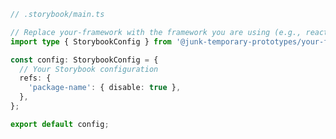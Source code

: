 ```ts
// .storybook/main.ts

// Replace your-framework with the framework you are using (e.g., react-webpack5, vue3-webpack5)
import type { StorybookConfig } from '@junk-temporary-prototypes/your-framework';

const config: StorybookConfig = {
  // Your Storybook configuration
  refs: {
    'package-name': { disable: true },
  },
};

export default config;
```
